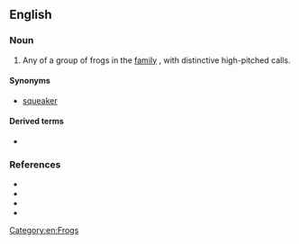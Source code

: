 ==English==


===Noun===
{{en-noun}}

# Any of a group of frogs in the [[family]] {{taxlink|Arthroleptidae|family|ver=190916}}, with distinctive high-pitched calls.

====Synonyms====
* [[squeaker]]

====Derived terms====
* {{vern|Tanzanian screeching frog}}

===References===
* {{pedia|Arthroleptidae}}
* {{specieslite|Arthroleptidae}}
* {{comcatlite|Arthroleptidae}}
* {{pedia|List of data deficient amphibians}}

[[Category:en:Frogs]]
